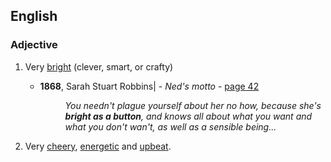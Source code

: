 ==English==

===Adjective===
{{en-adj|-}}

# {{context|simile|lang=en}} Very [[bright]] (clever, smart, or crafty)
#* '''1868''', Sarah Stuart Robbins| - ''Ned's motto'' - [http://books.google.com/books?id=QNoBAAAAQAAJ&q=%22she's+bright+as+a+button%22&dq=%22she's+bright+as+a+button%22&lr=&pgis=1 page 42]
#*: ''You needn't plague yourself about her no how, because she's '''bright as a button''', and knows all about what you want and what you don't wan't, as well as a sensible being...''
# {{context|simile|lang=en}} Very [[cheery]], [[energetic]] and [[upbeat]].